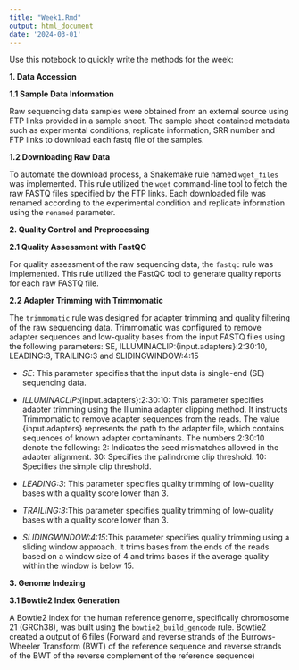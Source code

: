 ```yaml
---
title: "Week1.Rmd"
output: html_document
date: '2024-03-01'
---
```


Use this notebook to quickly write the methods for the week:

**1. Data Accession**

**1.1 Sample Data Information**

Raw sequencing data samples were obtained from an external source using FTP links provided in a sample sheet. The sample sheet contained metadata such as experimental conditions, replicate information, SRR number and FTP links to download each fastq file of the samples.

**1.2 Downloading Raw Data**

To automate the download process, a Snakemake rule named `wget_files` was implemented. This rule utilized the `wget` command-line tool to fetch the raw FASTQ files specified by the FTP links. Each downloaded file was renamed according to the experimental condition and replicate information using the `renamed` parameter.

**2. Quality Control and Preprocessing**

**2.1 Quality Assessment with FastQC**

For quality assessment of the raw sequencing data, the `fastqc` rule was implemented. This rule utilized the FastQC tool to generate quality reports for each raw FASTQ file.

**2.2 Adapter Trimming with Trimmomatic**

The `trimmomatic` rule was designed for adapter trimming and quality filtering of the raw sequencing data. Trimmomatic was configured to remove adapter sequences and low-quality bases from the input FASTQ files using the following parameters: SE, ILLUMINACLIP:{input.adapters}:2:30:10, LEADING:3, TRAILING:3 and SLIDINGWINDOW:4:15

- _SE_: This parameter specifies that the input data is single-end (SE) sequencing data.

- _ILLUMINACLIP_:{input.adapters}:2:30:10: This parameter specifies adapter trimming using the Illumina adapter clipping method. It instructs Trimmomatic to remove adapter sequences from the reads. The value {input.adapters} represents the path to the adapter file, which contains sequences of known adapter contaminants. The numbers 2:30:10 denote the following:
2: Indicates the seed mismatches allowed in the adapter alignment.
30: Specifies the palindrome clip threshold.
10: Specifies the simple clip threshold.

- _LEADING:3_: This parameter specifies quality trimming of low-quality bases with a quality score lower than 3.

- _TRAILING:3_:This parameter specifies quality trimming of low-quality bases with a quality score lower than 3.

- _SLIDINGWINDOW:4:15_:This parameter specifies quality trimming using a sliding window approach. It trims bases from the ends of the reads based on a window size of 4 and trims bases if the average quality within the window is below 15.

**3. Genome Indexing**

**3.1 Bowtie2 Index Generation**

A Bowtie2 index for the human reference genome, specifically chromosome 21 (GRCh38), was built using the `bowtie2_build_gencode` rule. Bowtie2 created a output of 6 files (Forward and reverse strands of the Burrows-Wheeler Transform (BWT) of the reference sequence and reverse strands of the BWT of the reverse complement of the reference sequence)

